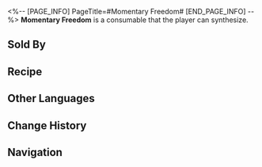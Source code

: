 <%-- [PAGE_INFO]
PageTitle=#Momentary Freedom#
[END_PAGE_INFO] --%>
{{Consumable Infobox
|id          = 401028
|image       = Item Momentary Freedom.png
|type        = Defense Consumables
|rarity      = 2
|effect      = Upon use, increases all allies' Max HP by 15% plus 100 Max HP for the next battle.
|description = As the airship traverses the sky, leaving behind a trail of clouds, the IPC's pursuers disappear from sight. You exchange a high-five with your companions, feeling liberated from any constraints...<br />However, this is not the end. The looming threat of prison remains. It may be ten years or a hundred, but eventually, you will return to it.
|effectType  = 
|effectType2 = 
|effectType3 = 
|recipe      = {{cx|Source missing}}
|source1     = [[Omni-Synthesizer]]
|source2     = [[Dreamscape Sales Store]]
|source3     = 
}}
{{Description|''"Until then, let's savor our freedom to the fullest."''}}
'''Momentary Freedom''' is a consumable that the player can synthesize.

==Sold By==
{{Shop Availability}}

==Recipe==
{{Recipe
|type       = Synthesis
|group      = Consumable
|Old Molar  = 2
|Rusty Gear = 2
|sort       = Old Molar;Rusty Gear
}}

==Other Languages==
{{Other Languages
|en   = Momentary Freedom
|zhs  = 片刻自由
|zht  = 片刻自由
|ja   = 一時の自由
|ko   = 잠깐의 자유
|es   = Libertad momentánea
|fr   = Moment de liberté
|ru   = Момент свободы
|th   = อิสรภาพชั่วขณะ
|vi   = Tự Do Trong Khoảnh Khắc
|de   = Moment der Freiheit
|id   = Momentary Freedom
|pt   = Liberdade Momentânea
}}

==Change History==
{{Change History|2.0}}

==Navigation==
{{Consumable Navbox}}